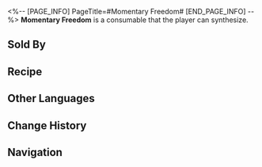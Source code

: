 <%-- [PAGE_INFO]
PageTitle=#Momentary Freedom#
[END_PAGE_INFO] --%>
{{Consumable Infobox
|id          = 401028
|image       = Item Momentary Freedom.png
|type        = Defense Consumables
|rarity      = 2
|effect      = Upon use, increases all allies' Max HP by 15% plus 100 Max HP for the next battle.
|description = As the airship traverses the sky, leaving behind a trail of clouds, the IPC's pursuers disappear from sight. You exchange a high-five with your companions, feeling liberated from any constraints...<br />However, this is not the end. The looming threat of prison remains. It may be ten years or a hundred, but eventually, you will return to it.
|effectType  = 
|effectType2 = 
|effectType3 = 
|recipe      = {{cx|Source missing}}
|source1     = [[Omni-Synthesizer]]
|source2     = [[Dreamscape Sales Store]]
|source3     = 
}}
{{Description|''"Until then, let's savor our freedom to the fullest."''}}
'''Momentary Freedom''' is a consumable that the player can synthesize.

==Sold By==
{{Shop Availability}}

==Recipe==
{{Recipe
|type       = Synthesis
|group      = Consumable
|Old Molar  = 2
|Rusty Gear = 2
|sort       = Old Molar;Rusty Gear
}}

==Other Languages==
{{Other Languages
|en   = Momentary Freedom
|zhs  = 片刻自由
|zht  = 片刻自由
|ja   = 一時の自由
|ko   = 잠깐의 자유
|es   = Libertad momentánea
|fr   = Moment de liberté
|ru   = Момент свободы
|th   = อิสรภาพชั่วขณะ
|vi   = Tự Do Trong Khoảnh Khắc
|de   = Moment der Freiheit
|id   = Momentary Freedom
|pt   = Liberdade Momentânea
}}

==Change History==
{{Change History|2.0}}

==Navigation==
{{Consumable Navbox}}